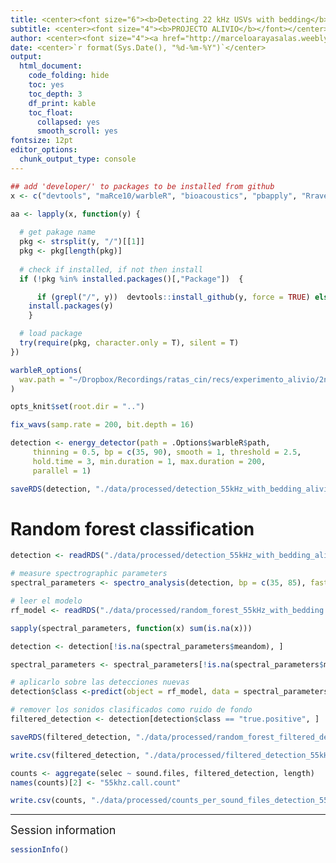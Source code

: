 ```yaml
---
title: <center><font size="6"><b>Detecting 22 kHz USVs with bedding</b></font></center>
subtitle: <center><font size="4"><b>PROJECTO ALIVIO</b></font></center>
author: <center><font size="4"><a href="http://marceloarayasalas.weebly.com/">Marcelo Araya-Salas, PhD</a></font></center>
date: <center>`r format(Sys.Date(), "%d-%m-%Y")`</center>
output:
  html_document:
    code_folding: hide
    toc: yes
    toc_depth: 3
    df_print: kable
    toc_float:
      collapsed: yes
      smooth_scroll: yes
fontsize: 12pt 
editor_options: 
  chunk_output_type: console
---
```


```r

## add 'developer/' to packages to be installed from github
x <- c("devtools", "maRce10/warbleR", "bioacoustics", "pbapply", "Rraven", "parallel", "viridis", "rfigshare", "svMisc", "readxl", "ranger", "kableExtra", "DT", "maRce10/ohun", "ggplot2")

aa <- lapply(x, function(y) {
  
  # get pakage name
  pkg <- strsplit(y, "/")[[1]]
  pkg <- pkg[length(pkg)]
  
  # check if installed, if not then install 
  if (!pkg %in% installed.packages()[,"Package"])  {

      if (grepl("/", y))  devtools::install_github(y, force = TRUE) else
    install.packages(y) 
    }

  # load package
  try(require(pkg, character.only = T), silent = T)
})

```

```r

warbleR_options(
  wav.path = "~/Dropbox/Recordings/ratas_cin/recs/experimento_alivio/2nd_round/converted_sound_files/"
)

opts_knit$set(root.dir = "..")

```

```r

fix_wavs(samp.rate = 200, bit.depth = 16)

```


```r

detection <- energy_detector(path = .Options$warbleR$path, 
     thinning = 0.5, bp = c(35, 90), smooth = 1, threshold = 2.5, 
     hold.time = 3, min.duration = 1, max.duration = 200, 
     parallel = 1)

saveRDS(detection, "./data/processed/detection_55kHz_with_bedding_alivio_round2.RDS")

```

# Random forest classification
```r

detection <- readRDS("./data/processed/detection_55kHz_with_bedding_alivio_round2.RDS")

# measure spectrographic parameters
spectral_parameters <- spectro_analysis(detection, bp = c(35, 85), fast = TRUE, ovlp = 70, parallel = 10)

# leer el modelo 
rf_model <- readRDS("./data/processed/random_forest_55kHz_with_bedding.RDS")

sapply(spectral_parameters, function(x) sum(is.na(x)))

detection <- detection[!is.na(spectral_parameters$meandom), ]

spectral_parameters <- spectral_parameters[!is.na(spectral_parameters$meandom), ]

# aplicarlo sobre las detecciones nuevas
detection$class <-predict(object = rf_model, data = spectral_parameters)$predictions

# remover los sonidos clasificados como ruido de fondo 
filtered_detection <- detection[detection$class == "true.positive", ]

saveRDS(filtered_detection, "./data/processed/random_forest_filtered_detection_55kHz_with_bedding_alivio_round2.RDS")  

write.csv(filtered_detection, "./data/processed/filtered_detection_55kHz_with_bedding_alivio_round2.csv", row.names = FALSE)

counts <- aggregate(selec ~ sound.files, filtered_detection, length)
names(counts)[2] <- "55khz.call.count"

write.csv(counts, "./data/processed/counts_per_sound_files_detection_55kHz_with_bedding_alivio_round2.csv", row.names = FALSE)

```


---

<font size="4">Session information</font>

```r

sessionInfo()

```
